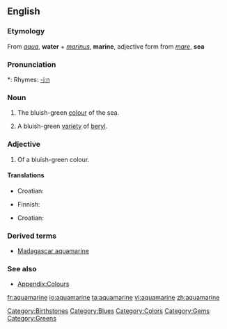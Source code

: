 {{wikipedia}}
==English==

===Etymology===
From {{L.}} ''[[aqua]]'', '''water''' + ''[[marinus]]'', '''marine''', adjective form from ''[[mare]]'', '''sea'''

===Pronunciation===
*: Rhymes: [[Rhymes:English:-iːn|-iːn]]

===Noun===
{{en-noun}}

# {{colour}} The bluish-green [[colour]] of the sea.
#: {{color panel|2=70DB93}}
# A bluish-green [[variety]] of [[beryl]].

===Adjective===
{{en-adj|-}}

# {{color}} Of a bluish-green colour.

====Translations====
{{trans-top|aquamarine colour}}
* Croatian: {{t-|hr|akvamarin|m}}
{{trans-mid}}
* Finnish: {{t-|fi|akvamariini}}
{{trans-bottom}}

{{trans-top|type of beryl}}
* Croatian: {{t-|hr|akvamarin|m}}
{{trans-mid}}
{{trans-bottom}}

===Derived terms===
* [[Madagascar aquamarine]]

===See also===
* [[Appendix:Colours]]

[[Category:Birthstones]]
[[Category:Blues]]
[[Category:Colors]]
[[Category:Gems]]
[[Category:Greens]]

[[fr:aquamarine]]
[[io:aquamarine]]
[[ta:aquamarine]]
[[vi:aquamarine]]
[[zh:aquamarine]]